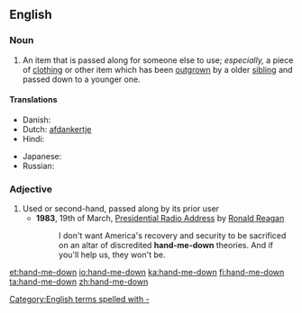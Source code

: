 ==English==

===Noun===
{{en-noun|sg=[[hand]]-[[me]]-[[down]]}}

# An item that is passed along for someone else to use; ''especially,'' a piece of [[clothing]] or other item which has been [[outgrow]]n by a older [[sibling]] and passed down to a younger one.

====Translations====
{{trans-top|An item that is passed along for someone else to use}}
* Danish: ''{{t-|da|aflagt}} {{t-|da|stykke}} {{t+|da|tøj}}''<!-- not wikified as a unit since doesn't seem to be idiomatic as a unit -->
* Dutch: [[afdankertje]] {{n}}
* Hindi: {{t-|hi|उतरन|f|xs=Hindi}}
{{trans-mid}}
* Japanese: {{t-|ja|お下がり|tr=osagari|sc=Jpan}}
* Russian: {{t-|ru|подержанная вещь|f|tr=podéržannaja véšč|sc=Cyrl}}
{{trans-bottom}}

===Adjective===
{{en-adj|-|pos=[[hand]]-[[me]]-[[down]]}}

# Used or second-hand, passed along by its prior user 
#*'''1983''', 19th of March, [[s:Presidential Radio Address - 19 March 1983|Presidential Radio Address]] by [[w:Ronald Reagan|Ronald Reagan]]
#*:I don't want America's recovery and security to be sacrificed on an altar of discredited '''hand-me-down''' theories. And if you'll help us, they won't be.
[[Category:English terms spelled with -]]

[[et:hand-me-down]]
[[io:hand-me-down]]
[[ka:hand-me-down]]
[[fi:hand-me-down]]
[[ta:hand-me-down]]
[[zh:hand-me-down]]